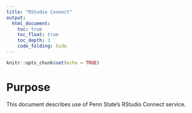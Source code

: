 ```yaml
---
title: "RStudio Connect"
output:
  html_document:
    toc: true
    toc_float: true
    toc_depth: 3
    code_folding: hide
---
```


```r
knitr::opts_chunk$set(echo = TRUE)
```

# Purpose

This document describes use of Penn State's RStudio Connect service.
